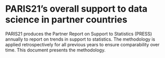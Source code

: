 # PARIS21’s overall support to data science in partner countries 

PARIS21 produces the Partner Report on Support to Statistics (PRESS) annually to report on trends in 
support  to  statistics.  The  methodology  is  applied  retrospectively  for  all  previous  years  to  ensure 
comparability over time. This document presents the methodology.  